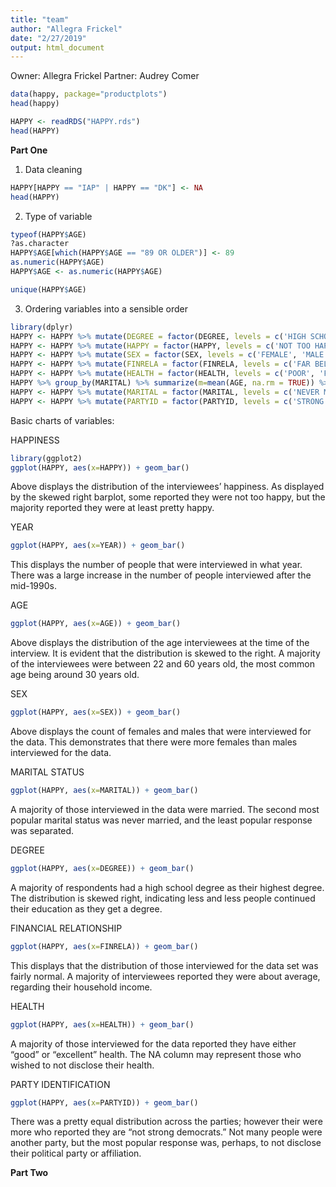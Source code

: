 ```yaml
---
title: "team"
author: "Allegra Frickel"
date: "2/27/2019"
output: html_document
---
```


Owner: Allegra Frickel
Partner: Audrey Comer

```r
data(happy, package="productplots")
head(happy)
```

```r
HAPPY <- readRDS("HAPPY.rds")
head(HAPPY)
```


**Part One**

1. Data cleaning
```r
HAPPY[HAPPY == "IAP" | HAPPY == "DK"] <- NA
head(HAPPY)
```

2. Type of variable
```r
typeof(HAPPY$AGE)
?as.character
HAPPY$AGE[which(HAPPY$AGE == "89 OR OLDER")] <- 89
as.numeric(HAPPY$AGE)
HAPPY$AGE <- as.numeric(HAPPY$AGE)
```

```r
unique(HAPPY$AGE)
```

3. Ordering variables into a sensible order
```r
library(dplyr)
HAPPY <- HAPPY %>% mutate(DEGREE = factor(DEGREE, levels = c('HIGH SCHOOL', 'LT HIGH SCHOOL', 'JUNIOR COLLEGE', 'BACHELOR', 'GRADUATE')))
HAPPY <- HAPPY %>% mutate(HAPPY = factor(HAPPY, levels = c('NOT TOO HAPPY', 'PRETTY HAPPY', 'VERY HAPPY')))
HAPPY <- HAPPY %>% mutate(SEX = factor(SEX, levels = c('FEMALE', 'MALE')))
HAPPY <- HAPPY %>% mutate(FINRELA = factor(FINRELA, levels = c('FAR BELOW AVERAGE', 'BELOW AVERAGE', 'AVERAGE', 'ABOVE AVERAGE', 'FAR ABOVE AVERAGE')))
HAPPY <- HAPPY %>% mutate(HEALTH = factor(HEALTH, levels = c('POOR', 'FAIR', 'GOOD', 'EXCELLENT')))
HAPPY %>% group_by(MARITAL) %>% summarize(m=mean(AGE, na.rm = TRUE)) %>% arrange(desc(m))
HAPPY <- HAPPY %>% mutate(MARITAL = factor(MARITAL, levels = c('NEVER MARRIED', 'SEPARATED', 'MARRIED', 'DIVORCED', 'WIDOWED')))
HAPPY <- HAPPY %>% mutate(PARTYID = factor(PARTYID, levels = c('STRONG DEMOCRAT', 'NOT STR DEMOCRAT', 'IND, NEAR DEM', 'INDEPENDENT', 'IND, NEAR REP', 'NOT STR REPUBLICAN', 'OTHER PARTY')))
```

Basic charts of variables:

HAPPINESS
```r
library(ggplot2)
ggplot(HAPPY, aes(x=HAPPY)) + geom_bar()
```

Above displays the distribution of the interviewees' happiness. As displayed by the skewed right barplot, some reported they were not too happy, but the majority reported they were at least pretty happy.

YEAR
```r
ggplot(HAPPY, aes(x=YEAR)) + geom_bar()
```

This displays the number of people that were interviewed in what year. There was a large increase in the number of people interviewed after the mid-1990s.

AGE
```r
ggplot(HAPPY, aes(x=AGE)) + geom_bar()
```

Above displays the distribution of the age interviewees at the time of the interview. It is evident that the distribution is skewed to the right. A majority of the interviewees were between 22 and 60 years old, the most common age being around 30 years old.

SEX
```r
ggplot(HAPPY, aes(x=SEX)) + geom_bar()
```

Above displays the count of females and males that were interviewed for the data. This demonstrates that there were more females than males interviewed for the data.

MARITAL STATUS
```r
ggplot(HAPPY, aes(x=MARITAL)) + geom_bar()
```

A majority of those interviewed in the data were married. The second most popular marital status was never married, and the least popular response was separated.

DEGREE
```r
ggplot(HAPPY, aes(x=DEGREE)) + geom_bar()
```

A majority of respondents had a high school degree as their highest degree. The distribution is skewed right, indicating less and less people continued their education as they get a degree.

FINANCIAL RELATIONSHIP
```r
ggplot(HAPPY, aes(x=FINRELA)) + geom_bar()
```

This displays that the distribution of those interviewed for the data set was fairly normal. A majority of interviewees reported they were about average, regarding their household income.

HEALTH
```r
ggplot(HAPPY, aes(x=HEALTH)) + geom_bar()
```

A majority of those interviewed for the data reported they have either "good" or "excellent" health. The NA column may represent those who wished to not disclose their health.

PARTY IDENTIFICATION
```r
ggplot(HAPPY, aes(x=PARTYID)) + geom_bar()
```

There was a pretty equal distribution across the parties; however their were more who reported they are "not strong democrats." Not many people were another party, but the most popular response was, perhaps, to not disclose their political party or affiliation.


**Part Two**












